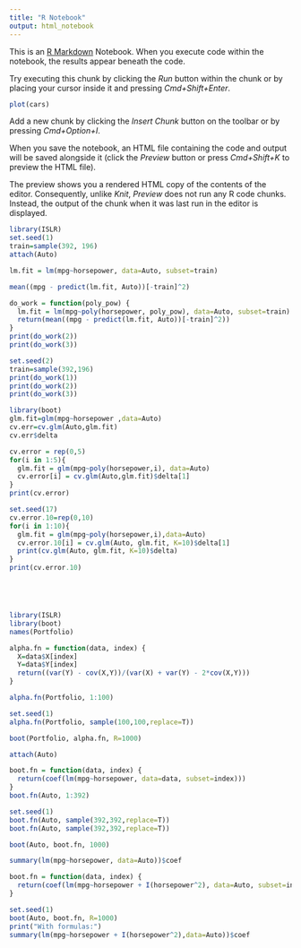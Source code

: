 ```yaml
---
title: "R Notebook"
output: html_notebook
---
```


This is an [R Markdown](http://rmarkdown.rstudio.com) Notebook. When you execute code within the notebook, the results appear beneath the code. 

Try executing this chunk by clicking the *Run* button within the chunk or by placing your cursor inside it and pressing *Cmd+Shift+Enter*. 

```r
plot(cars)
```

Add a new chunk by clicking the *Insert Chunk* button on the toolbar or by pressing *Cmd+Option+I*.

When you save the notebook, an HTML file containing the code and output will be saved alongside it (click the *Preview* button or press *Cmd+Shift+K* to preview the HTML file). 

The preview shows you a rendered HTML copy of the contents of the editor. Consequently, unlike *Knit*, *Preview* does not run any R code chunks. Instead, the output of the chunk when it was last run in the editor is displayed.

```r
library(ISLR)
set.seed(1)
train=sample(392, 196)
attach(Auto)
```

```r
lm.fit = lm(mpg~horsepower, data=Auto, subset=train)
```

```r
mean((mpg - predict(lm.fit, Auto))[-train]^2)
```

```r
do_work = function(poly_pow) {
  lm.fit = lm(mpg~poly(horsepower, poly_pow), data=Auto, subset=train)
  return(mean((mpg - predict(lm.fit, Auto))[-train]^2))
}
print(do_work(2))
print(do_work(3))
```

```r
set.seed(2)
train=sample(392,196)
print(do_work(1))
print(do_work(2))
print(do_work(3))
```

```r
library(boot)
glm.fit=glm(mpg~horsepower ,data=Auto)
cv.err=cv.glm(Auto,glm.fit)
cv.err$delta
```

```r
cv.error = rep(0,5)
for(i in 1:5){
  glm.fit = glm(mpg~poly(horsepower,i), data=Auto)
  cv.error[i] = cv.glm(Auto,glm.fit)$delta[1]
}
print(cv.error)
```

```r
set.seed(17)
cv.error.10=rep(0,10)
for(i in 1:10){
  glm.fit = glm(mpg~poly(horsepower,i),data=Auto)
  cv.error.10[i] = cv.glm(Auto, glm.fit, K=10)$delta[1]
  print(cv.glm(Auto, glm.fit, K=10)$delta)
}
print(cv.error.10)
```

```r

```

```r

```

```r

```

```r

```
```r
library(ISLR)
library(boot)
names(Portfolio)
```

```r
alpha.fn = function(data, index) {
  X=data$X[index]
  Y=data$Y[index]
  return((var(Y) - cov(X,Y))/(var(X) + var(Y) - 2*cov(X,Y)))
}
```

```r
alpha.fn(Portfolio, 1:100)
```

```r
set.seed(1)
alpha.fn(Portfolio, sample(100,100,replace=T))
```

```r
boot(Portfolio, alpha.fn, R=1000)
```

```r
attach(Auto)
```

```r
boot.fn = function(data, index) {
  return(coef(lm(mpg~horsepower, data=data, subset=index)))
}
boot.fn(Auto, 1:392)
```

```r
set.seed(1)
boot.fn(Auto, sample(392,392,replace=T))
boot.fn(Auto, sample(392,392,replace=T))
```

```r
boot(Auto, boot.fn, 1000)
```

```r
summary(lm(mpg~horsepower, data=Auto))$coef
```

```r
boot.fn = function(data, index) {
  return(coef(lm(mpg~horsepower + I(horsepower^2), data=Auto, subset=index)))
}
```

```r
set.seed(1)
boot(Auto, boot.fn, R=1000)
print("With formulas:")
summary(lm(mpg~horsepower + I(horsepower^2),data=Auto))$coef
```

```r

```

```r

```


